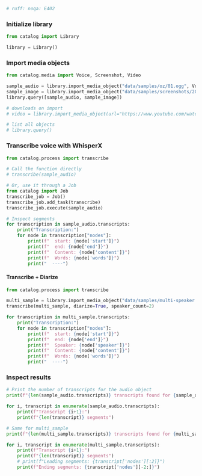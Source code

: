 ```py
# ruff: noqa: E402
```

### Initialize library

```python
from catalog import Library

library = Library()
```


### Import media objects

```python
from catalog.media import Voice, Screenshot, Video

sample_audio = library.import_media_object("data/samples/oz/01.ogg", Voice)
sample_image = library.import_media_object("data/samples/screenshots/2024-03-01-09-05-22.png", Screenshot)
library.query([sample_audio, sample_image])

# downloads on import
# video = library.import_media_object(url="https://www.youtube.com/watch?v=7Pq-S557XQU", media_object_class=Video)

# list all objects
# library.query()

```


### Transcribe voice with WhisperX

```python
from catalog.process import transcribe

# Call the function directly
# transcribe(sample_audio)

# Or, use it through a Job
from catalog import Job
transcribe_job = Job()
transcribe_job.add_task(transcribe)
transcribe_job.execute(sample_audio)

```


```py
# Inspect segments
for transcription in sample_audio.transcripts:
    print("Transcription:")
    for node in transcription["nodes"]:
        print(f"  start: {node['start']}")
        print(f"  end: {node['end']}")
        print(f"  Content: {node['content']}")
        print(f"  Words: {node['words']}")
        print("  ----")

```

#### Transcribe + Diarize

```py
from catalog.process import transcribe

multi_sample = library.import_media_object("data/samples/multi-speaker.wav", Voice)
transcribe(multi_sample, diarize=True, speaker_count=2)

for transcription in multi_sample.transcripts:
    print("Transcription:")
    for node in transcription["nodes"]:
        print(f"  start: {node['start']}")
        print(f"  end: {node['end']}")
        print(f"  Speaker: {node['speaker']}")
        print(f"  Content: {node['content']}")
        print(f"  Words: {node['words']}")
        print("  ----")

```


### Inspect results

```python
# Print the number of transcripts for the audio object
print(f"{len(sample_audio.transcripts)} transcripts found for {sample_audio.file_path}")

for i, transcript in enumerate(sample_audio.transcripts):
    print(f"Transcript {i+1}:")
    print(f"{len(transcript)} segments")

# Same for multi_sample
print(f"{len(multi_sample.transcripts)} transcripts found for {multi_sample.file_path}")

for i, transcript in enumerate(multi_sample.transcripts):
    print(f"Transcript {i+1}:")
    print(f"{len(transcript)} segments")
    # print(f"Leading segments: {transcript['nodes'][:2]}")
    print(f"Ending segments: {transcript['nodes'][-2:]}")
```
